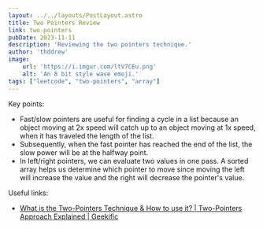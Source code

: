 ```yaml
---
layout: ../../layouts/PostLayout.astro
title: Two Pointers Review
link: two-pointers
pubDate: 2023-11-11
description: 'Reviewing the two pointers technique.'
author: 'thddrew'
image:
    url: 'https://i.imgur.com/ltV7CEu.png'
    alt: 'An 8 bit style wave emoji.'
tags: ["leetcode", "two-pointers", "array"]
---
```


Key points:
<ul>
    <li>
    Fast/slow pointers are useful for finding a cycle in a list because an object moving at 2x speed will catch up to an object moving at 1x speed, when it has traveled the length of the list.
    </li>
    <li>
    Subsequently, when the fast pointer has reached the end of the list, the slow power will be at the halfway point.
    </li>
    <li>
    In left/right pointers, we can evaluate two values in one pass. A sorted array helps us determine which pointer to move since moving the left will increase the value and the right will decrease the pointer's value.
    </li>
</ul>

Useful links:
<ul>
    <li><a href="https://www.youtube.com/watch?v=VEPCm3BCtik">What is the Two-Pointers Technique & How to use it? | Two-Pointers Approach Explained | Geekific</a></li>
</ul>